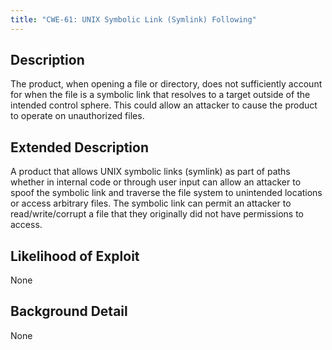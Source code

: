 ```yaml
---
title: "CWE-61: UNIX Symbolic Link (Symlink) Following"
---
```


## Description
The product, when opening a file or directory, does not sufficiently account for when the file is a symbolic link that resolves to a target outside of the intended control sphere. This could allow an attacker to cause the product to operate on unauthorized files.

## Extended Description
A product that allows UNIX symbolic links (symlink) as part of paths whether in internal code or through user input can allow an attacker to spoof the symbolic link and traverse the file system to unintended locations or access arbitrary files. The symbolic link can permit an attacker to read/write/corrupt a file that they originally did not have permissions to access.

## Likelihood of Exploit
None

## Background Detail
None
        